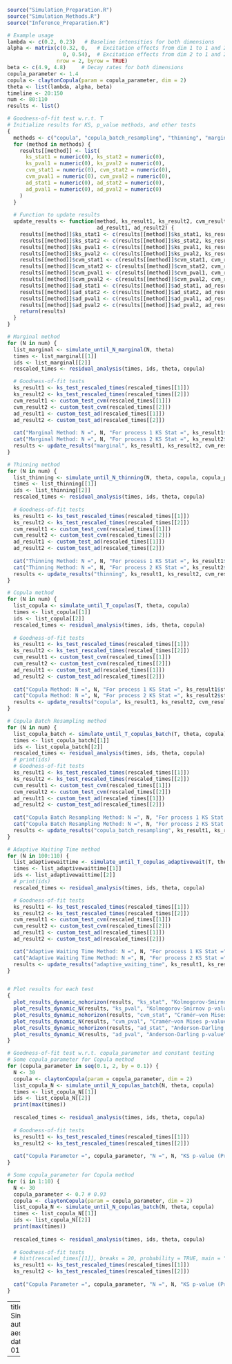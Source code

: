 
```r
source("Simulation_Preparation.R")
source("Simulation_Methods.R")
source("Inference_Preparation.R")

# Example usage
lambda <- c(0.2, 0.23)   # Baseline intensities for both dimensions
alpha <- matrix(c(0.32, 0,   # Excitation effects from dim 1 to 1 and 2
                  0, 0.54),  # Excitation effects from dim 2 to 1 and 2
                nrow = 2, byrow = TRUE)
beta <- c(4.9, 4.8)     # Decay rates for both dimensions
copula_parameter <- 1.4
copula <- claytonCopula(param = copula_parameter, dim = 2)
theta <- list(lambda, alpha, beta)
timeline <- 20:150
num <- 80:110
results <- list()

# Goodness-of-fit test w.r.t. T
# Initialize results for KS, p_value methods, and other tests
{
  methods <- c("copula", "copula_batch_resampling", "thinning", "marginal", "adaptive_waiting_time")
  for (method in methods) {
    results[[method]] <- list(
      ks_stat1 = numeric(0), ks_stat2 = numeric(0), 
      ks_pval1 = numeric(0), ks_pval2 = numeric(0),
      cvm_stat1 = numeric(0), cvm_stat2 = numeric(0),
      cvm_pval1 = numeric(0), cvm_pval2 = numeric(0),
      ad_stat1 = numeric(0), ad_stat2 = numeric(0),
      ad_pval1 = numeric(0), ad_pval2 = numeric(0)
    )
  }
  
  # Function to update results
  update_results <- function(method, ks_result1, ks_result2, cvm_result1, cvm_result2, 
                             ad_result1, ad_result2) {
    results[[method]]$ks_stat1 <- c(results[[method]]$ks_stat1, ks_result1$statistic)
    results[[method]]$ks_stat2 <- c(results[[method]]$ks_stat2, ks_result2$statistic)
    results[[method]]$ks_pval1 <- c(results[[method]]$ks_pval1, ks_result1$p.value)
    results[[method]]$ks_pval2 <- c(results[[method]]$ks_pval2, ks_result2$p.value)
    results[[method]]$cvm_stat1 <- c(results[[method]]$cvm_stat1, cvm_result1$statistic)
    results[[method]]$cvm_stat2 <- c(results[[method]]$cvm_stat2, cvm_result2$statistic)
    results[[method]]$cvm_pval1 <- c(results[[method]]$cvm_pval1, cvm_result1$p.value)
    results[[method]]$cvm_pval2 <- c(results[[method]]$cvm_pval2, cvm_result2$p.value)
    results[[method]]$ad_stat1 <- c(results[[method]]$ad_stat1, ad_result1$statistic)
    results[[method]]$ad_stat2 <- c(results[[method]]$ad_stat2, ad_result2$statistic)
    results[[method]]$ad_pval1 <- c(results[[method]]$ad_pval1, ad_result1$p.value)
    results[[method]]$ad_pval2 <- c(results[[method]]$ad_pval2, ad_result2$p.value)
    return(results)
  }
}  

# Marginal method
for (N in num) {
  list_marginal <- simulate_until_N_marginal(N, theta)
  times <- list_marginal[[1]]
  ids <- list_marginal[[2]]
  rescaled_times <- residual_analysis(times, ids, theta, copula)

  # Goodness-of-fit tests
  ks_result1 <- ks_test_rescaled_times(rescaled_times[[1]])
  ks_result2 <- ks_test_rescaled_times(rescaled_times[[2]])
  cvm_result1 <- custom_test_cvm(rescaled_times[[1]])
  cvm_result2 <- custom_test_cvm(rescaled_times[[2]])
  ad_result1 <- custom_test_ad(rescaled_times[[1]])
  ad_result2 <- custom_test_ad(rescaled_times[[2]])
  
  cat("Marginal Method: N =", N, "For process 1 KS Stat =", ks_result1$statistic, "p-value =", ks_result1$p.value, "\n")
  cat("Marginal Method: N =", N, "For process 2 KS Stat =", ks_result2$statistic, "p-value =", ks_result2$p.value, "\n")
  results <- update_results("marginal", ks_result1, ks_result2, cvm_result1, cvm_result2, ad_result1, ad_result2)
}

# Thinning method
for (N in num) {
  list_thinning <- simulate_until_N_thinning(N, theta, copula, copula_parameter)
  times <- list_thinning[[1]]
  ids <- list_thinning[[2]]
  rescaled_times <- residual_analysis(times, ids, theta, copula)
  
  # Goodness-of-fit tests
  ks_result1 <- ks_test_rescaled_times(rescaled_times[[1]])
  ks_result2 <- ks_test_rescaled_times(rescaled_times[[2]])
  cvm_result1 <- custom_test_cvm(rescaled_times[[1]])
  cvm_result2 <- custom_test_cvm(rescaled_times[[2]])
  ad_result1 <- custom_test_ad(rescaled_times[[1]])
  ad_result2 <- custom_test_ad(rescaled_times[[2]])
  
  cat("Thinning Method: N =", N, "For process 1 KS Stat =", ks_result1$statistic, "p-value =", ks_result1$p.value, "\n")
  cat("Thinning Method: N =", N, "For process 2 KS Stat =", ks_result2$statistic, "p-value =", ks_result2$p.value, "\n")
  results <- update_results("thinning", ks_result1, ks_result2, cvm_result1, cvm_result2, ad_result1, ad_result2)
}

# Copula method
for (N in num) {
  list_copula <- simulate_until_T_copulas(T, theta, copula)
  times <- list_copula[[1]]
  ids <- list_copula[[2]]
  rescaled_times <- residual_analysis(times, ids, theta, copula)
  
  # Goodness-of-fit tests
  ks_result1 <- ks_test_rescaled_times(rescaled_times[[1]])
  ks_result2 <- ks_test_rescaled_times(rescaled_times[[2]])
  cvm_result1 <- custom_test_cvm(rescaled_times[[1]])
  cvm_result2 <- custom_test_cvm(rescaled_times[[2]])
  ad_result1 <- custom_test_ad(rescaled_times[[1]])
  ad_result2 <- custom_test_ad(rescaled_times[[2]])
  
  cat("Copula Method: N =", N, "For process 1 KS Stat =", ks_result1$statistic, "p-value =", ks_result1$p.value, "\n")
  cat("Copula Method: N =", N, "For process 2 KS Stat =", ks_result2$statistic, "p-value =", ks_result2$p.value, "\n")
  results <- update_results("copula", ks_result1, ks_result2, cvm_result1, cvm_result2, ad_result1, ad_result2)
}

# Copula Batch Resampling method
for (N in num) {
  list_copula_batch <- simulate_until_T_copulas_batch(T, theta, copula)
  times <- list_copula_batch[[1]]
  ids <- list_copula_batch[[2]]
  rescaled_times <- residual_analysis(times, ids, theta, copula)
  # print(ids)
  # Goodness-of-fit tests
  ks_result1 <- ks_test_rescaled_times(rescaled_times[[1]])
  ks_result2 <- ks_test_rescaled_times(rescaled_times[[2]])
  cvm_result1 <- custom_test_cvm(rescaled_times[[1]])
  cvm_result2 <- custom_test_cvm(rescaled_times[[2]])
  ad_result1 <- custom_test_ad(rescaled_times[[1]])
  ad_result2 <- custom_test_ad(rescaled_times[[2]])
  
  cat("Copula Batch Resampling Method: N =", N, "For process 1 KS Stat =", ks_result1$statistic, "p-value =", ks_result1$p.value, "\n")
  cat("Copula Batch Resampling Method: N =", N, "For process 2 KS Stat =", ks_result2$statistic, "p-value =", ks_result2$p.value, "\n")
  results <- update_results("copula_batch_resampling", ks_result1, ks_result2, cvm_result1, cvm_result2, ad_result1, ad_result2)
}

# Adaptive Waiting Time method
for (N in 100:110) {
  list_adaptivewaittime <- simulate_until_T_copulas_adaptivewait(T, theta, copula)
  times <- list_adaptivewaittime[[1]]
  ids <- list_adaptivewaittime[[2]]
  # print(ids)
  rescaled_times <- residual_analysis(times, ids, theta, copula)

  # Goodness-of-fit tests
  ks_result1 <- ks_test_rescaled_times(rescaled_times[[1]])
  ks_result2 <- ks_test_rescaled_times(rescaled_times[[2]])
  cvm_result1 <- custom_test_cvm(rescaled_times[[1]])
  cvm_result2 <- custom_test_cvm(rescaled_times[[2]])
  ad_result1 <- custom_test_ad(rescaled_times[[1]])
  ad_result2 <- custom_test_ad(rescaled_times[[2]])

  cat("Adaptive Waiting Time Method: N =", N, "For process 1 KS Stat =", ks_result1$statistic, "p-value =", ks_result1$p.value, "\n")
  cat("Adaptive Waiting Time Method: N =", N, "For process 2 KS Stat =", ks_result2$statistic, "p-value =", ks_result2$p.value, "\n")
  results <- update_results("adaptive_waiting_time", ks_result1, ks_result2, cvm_result1, cvm_result2, ad_result1, ad_result2)
}


# Plot results for each test
{
  plot_results_dynamic_nohorizon(results, "ks_stat", "Kolmogorov-Smirnov Statistic", num)
  plot_results_dynamic_N(results, "ks_pval", "Kolmogorov-Smirnov p-value", num)
  plot_results_dynamic_nohorizon(results, "cvm_stat", "Cramér–von Mises Statistic", num)
  plot_results_dynamic_N(results, "cvm_pval", "Cramér–von Mises p-value", num)
  plot_results_dynamic_nohorizon(results, "ad_stat", "Anderson-Darling Statistic", num)
  plot_results_dynamic_N(results, "ad_pval", "Anderson-Darling p-value", num)
}

# Goodness-of-fit test w.r.t. copula_parameter and constant testing
# Some copula_parameter for Copula method
for (copula_parameter in seq(0.1, 2, by = 0.1)) {
  N <- 30
  copula <- claytonCopula(param = copula_parameter, dim = 2)
  list_copula_N <- simulate_until_N_copulas_batch(N, theta, copula)
  times <- list_copula_N[[1]]
  ids <- list_copula_N[[2]]
  print(max(times))
  
  rescaled_times <- residual_analysis(times, ids, theta, copula)
  
  # Goodness-of-fit tests
  ks_result1 <- ks_test_rescaled_times(rescaled_times[[1]])
  ks_result2 <- ks_test_rescaled_times(rescaled_times[[2]])
  
  cat("Copula Parameter =", copula_parameter, "N =", N, "KS p-value (Process 1) =", ks_result1$p.value, "KS p-value (Process 2) =", ks_result2$p.value, "\n")
}

# Some copula_parameter for Copula method
for (i in 1:10) {
  N <- 30
  copula_parameter <- 0.7 # 0.93
  copula <- claytonCopula(param = copula_parameter, dim = 2)
  list_copula_N <- simulate_until_N_copulas_batch(N, theta, copula)
  times <- list_copula_N[[1]]
  ids <- list_copula_N[[2]]
  print(max(times))
  
  rescaled_times <- residual_analysis(times, ids, theta, copula)
  
  # Goodness-of-fit tests
  # hist(rescaled_times[[1]], breaks = 20, probability = TRUE, main = "Rescaled Times Histogram")
  ks_result1 <- ks_test_rescaled_times(rescaled_times[[1]])
  ks_result2 <- ks_test_rescaled_times(rescaled_times[[2]])
  
  cat("Copula Parameter =", copula_parameter, "N =", N, "KS p-value (Process 1) =", ks_result1$p.value, "KS p-value (Process 2) =", ks_result2$p.value, "\n")
}
```



---
title: Simulation_Test.R
author: aestheticism
date: '2024-09-01'

---
